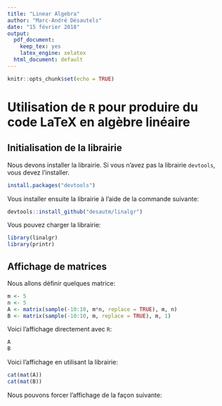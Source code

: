 ```yaml
---
title: "Linear Algebra"
author: "Marc-André Désautels"
date: "15 février 2018"
output:
  pdf_document: 
    keep_tex: yes
    latex_engine: xelatex
  html_document: default
---
```


```r
knitr::opts_chunk$set(echo = TRUE)
```

# Utilisation de `R` pour produire du code LaTeX en algèbre linéaire

## Initialisation de la librairie

Nous devons installer la librairie. Si vous n'avez pas la librairie `devtools`, vous devez l'installer.

```r
install.packages("devtools")
```

Vous installer ensuite la librairie à l'aide de la commande suivante:
```r
devtools::install_github("desautm/linalgr")
```

Vous pouvez charger la librairie:
```r
library(linalgr)
library(printr)
```

## Affichage de matrices

Nous allons définir quelques matrice:
```r
m <- 5
n <- 5
A <- matrix(sample(-10:10, m*n, replace = TRUE), m, n)
B <- matrix(sample(-10:10, m, replace = TRUE), m, 1)
```

Voici l'affichage directement avec `R`:
```r
A
B
```

Voici l'affichage en utilisant la librairie:
```r
cat(mat(A))
cat(mat(B))
```

Nous pouvons forcer l'affichage de la façon suivante:



